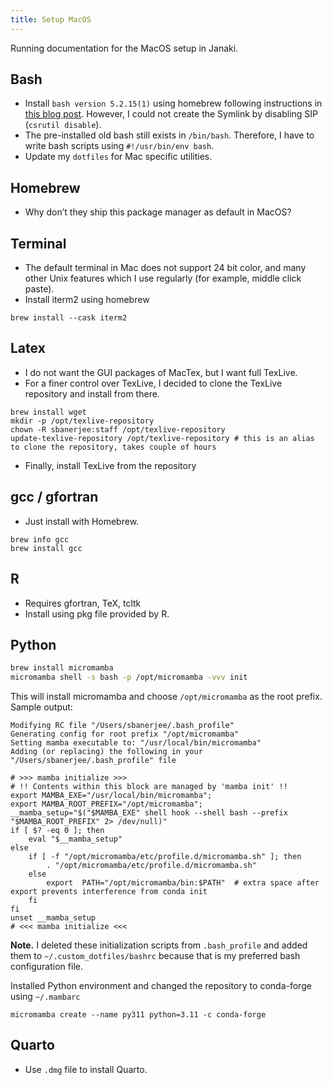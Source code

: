 ```yaml
---
title: Setup MacOS 
---
```


Running documentation for the MacOS setup in Janaki.

## Bash

  - Install `bash version 5.2.15(1)` using homebrew following instructions in 
  [this blog post](https://itnext.io/upgrading-bash-on-macos-7138bd1066ba).
  However, I could not create the Symlink by disabling SIP (`csrutil disable`).
  - The pre-installed old bash still exists in `/bin/bash`.
  Therefore, I have to write bash scripts using `#!/usr/bin/env bash`.
  - Update my `dotfiles` for Mac specific utilities.

## Homebrew

  - Why don't they ship this package manager as default in MacOS?

## Terminal

  - The default terminal in Mac does not support 24 bit color,
  and many other Unix features which I use regularly (for example, middle click paste).
  - Install iterm2 using homebrew
  ```
  brew install --cask iterm2
  ```

## Latex

  - I do not want the GUI packages of MacTex, but I want full TexLive.
  - For a finer control over TexLive, I decided to clone the TexLive repository and install from there.
  ```
  brew install wget
  mkdir -p /opt/texlive-repository
  chown -R sbanerjee:staff /opt/texlive-repository
  update-texlive-repository /opt/texlive-repository # this is an alias to clone the repository, takes couple of hours
  ```
  - Finally, install TexLive from the repository

## gcc / gfortran

  - Just install with Homebrew.
  ```
  brew info gcc
  brew install gcc
  ```

## R

  - Requires gfortran, TeX, tcltk
  - Install using pkg file provided by R.

## Python

```bash
brew install micromamba
micromamba shell -s bash -p /opt/micromamba -vvv init
```
This will install micromamba and choose `/opt/micromamba` as the root prefix. Sample output:
```
Modifying RC file "/Users/sbanerjee/.bash_profile"
Generating config for root prefix "/opt/micromamba"
Setting mamba executable to: "/usr/local/bin/micromamba"
Adding (or replacing) the following in your "/Users/sbanerjee/.bash_profile" file

# >>> mamba initialize >>>
# !! Contents within this block are managed by 'mamba init' !!
export MAMBA_EXE="/usr/local/bin/micromamba";
export MAMBA_ROOT_PREFIX="/opt/micromamba";
__mamba_setup="$("$MAMBA_EXE" shell hook --shell bash --prefix "$MAMBA_ROOT_PREFIX" 2> /dev/null)"
if [ $? -eq 0 ]; then
    eval "$__mamba_setup"
else
    if [ -f "/opt/micromamba/etc/profile.d/micromamba.sh" ]; then
        . "/opt/micromamba/etc/profile.d/micromamba.sh"
    else
        export  PATH="/opt/micromamba/bin:$PATH"  # extra space after export prevents interference from conda init
    fi
fi
unset __mamba_setup
# <<< mamba initialize <<<
```
**Note.** I deleted these initialization scripts from `.bash_profile` and added them to `~/.custom_dotfiles/bashrc` 
because that is my preferred bash configuration file.

Installed Python environment and changed the repository to conda-forge using `~/.mambarc`
```
micromamba create --name py311 python=3.11 -c conda-forge
```

## Quarto

  - Use `.dmg` file to install Quarto.
